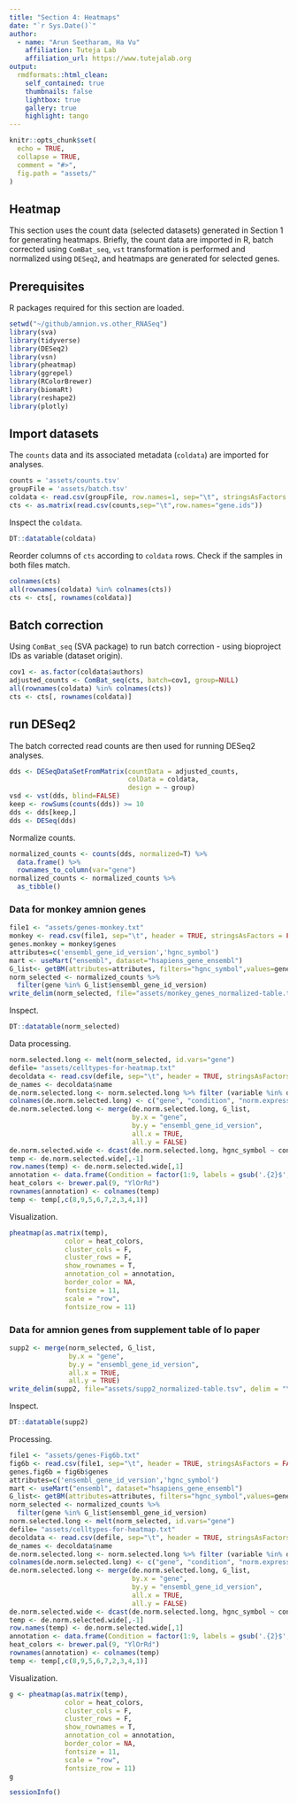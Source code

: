 ---
title: "Section 4: Heatmaps"
date: "`r Sys.Date()`"
author:
  - name: "Arun Seetharam, Ha Vu"
    affiliation: Tuteja Lab
    affiliation_url: https://www.tutejalab.org
output:
  rmdformats::html_clean:
    self_contained: true
    thumbnails: false
    lightbox: true
    gallery: true
    highlight: tango
---

```{r setup, include=FALSE}

knitr::opts_chunk$set(
  echo = TRUE,
  collapse = TRUE,
  comment = "#>",
  fig.path = "assets/"
)
```

## Heatmap

This section uses the count data (selected datasets) generated in Section 1 for generating heatmaps. Briefly, the count data are imported in R, batch corrected using `ComBat_seq`, `vst` transformation is performed and normalized using `DESeq2`, and heatmaps are generated for selected genes.

## Prerequisites

R packages required for this section are loaded.

```{r, warnings=TRUE, message=FALSE}
setwd("~/github/amnion.vs.other_RNASeq")
library(sva)
library(tidyverse)
library(DESeq2)
library(vsn)
library(pheatmap)
library(ggrepel)
library(RColorBrewer)
library(biomaRt)
library(reshape2)
library(plotly)
```

## Import datasets

The `counts` data and its associated metadata (`coldata`) are imported for analyses.

```{r dataset, warnings=TRUE, message=FALSE}
counts = 'assets/counts.tsv'
groupFile = 'assets/batch.tsv'
coldata <- read.csv(groupFile, row.names=1, sep="\t", stringsAsFactors = TRUE)
cts <- as.matrix(read.csv(counts,sep="\t",row.names="gene.ids"))
```
Inspect the `coldata`.

```{r coldata}
DT::datatable(coldata)
```

Reorder columns of `cts` according to `coldata` rows. Check if the samples in both files match.

```{r order, warnings=TRUE, message=FALSE}
colnames(cts)
all(rownames(coldata) %in% colnames(cts))
cts <- cts[, rownames(coldata)]
```

## Batch correction

Using `ComBat_seq` (SVA package) to run batch correction - using bioproject IDs as variable (dataset origin).

```{r batchcorrect, warnings=TRUE, message=TRUE}
cov1 <- as.factor(coldata$authors)
adjusted_counts <- ComBat_seq(cts, batch=cov1, group=NULL)
all(rownames(coldata) %in% colnames(cts))
cts <- cts[, rownames(coldata)]
```

## run DESeq2

The batch corrected read counts are then used for running DESeq2 analyses.

```{r deseq2, warnings=TRUE, message=FALSE}
dds <- DESeqDataSetFromMatrix(countData = adjusted_counts,
                              colData = coldata,
                              design = ~ group)
vsd <- vst(dds, blind=FALSE)
keep <- rowSums(counts(dds)) >= 10
dds <- dds[keep,]
dds <- DESeq(dds)
```

Normalize counts.

```{r normtable, warnings=TRUE, message=FALSE}
normalized_counts <- counts(dds, normalized=T) %>%
  data.frame() %>%
  rownames_to_column(var="gene")
normalized_counts <- normalized_counts %>%
  as_tibble()
```

### Data for monkey amnion genes

```{r monkey, warnings=TRUE, message=FALSE}
file1 <- "assets/genes-monkey.txt"
monkey <- read.csv(file1, sep="\t", header = TRUE, stringsAsFactors = FALSE)
genes.monkey = monkey$genes
attributes=c('ensembl_gene_id_version','hgnc_symbol')
mart <- useMart("ensembl", dataset="hsapiens_gene_ensembl")
G_list<- getBM(attributes=attributes, filters="hgnc_symbol",values=genes.monkey, mart=mart, uniqueRows=T)
norm_selected <- normalized_counts %>%
  filter(gene %in% G_list$ensembl_gene_id_version)
write_delim(norm_selected, file="assets/monkey_genes_normalized-table.tsv", delim = "\t")
```
Inspect.

```{r monkeytable}
DT::datatable(norm_selected)
```

Data processing.

```{r monkey2, warnings=TRUE, message=FALSE}
norm.selected.long <- melt(norm_selected, id.vars="gene")
defile= "assets/celltypes-for-heatmap.txt"
decoldata <- read.csv(defile, sep="\t", header = TRUE, stringsAsFactors = TRUE)
de_names <- decoldata$name
de.norm.selected.long <- norm.selected.long %>% filter (variable %in% de_names)
colnames(de.norm.selected.long) <- c("gene", "condition", "norm.expression")
de.norm.selected.long <- merge(de.norm.selected.long, G_list,
                               by.x = "gene",
                               by.y = "ensembl_gene_id_version",
                               all.x = TRUE,
                               all.y = FALSE)
de.norm.selected.wide <- dcast(de.norm.selected.long, hgnc_symbol ~ condition, value.var="norm.expression")
temp <- de.norm.selected.wide[,-1]
row.names(temp) <- de.norm.selected.wide[,1]
annotation <- data.frame(Condition = factor(1:9, labels = gsub('.{2}$', '', colnames(temp)) ))
heat_colors <- brewer.pal(9, "YlOrRd")
rownames(annotation) <- colnames(temp)
temp <- temp[,c(8,9,5,6,7,2,3,4,1)]
```

Visualization.

```{r heatmap1, fig.cap="Fig 4.1: Heatmap comparing the monkey amnion genes across various datasets", fig.width=8, fig.height=8}
pheatmap(as.matrix(temp),
              color = heat_colors,
              cluster_cols = F,
              cluster_rows = F,
              show_rownames = T,
              annotation_col = annotation,
              border_color = NA,
              fontsize = 11,
              scale = "row",
              fontsize_row = 11)
```

### Data for amnion genes from supplement table of Io paper

```{r supp2read, warnings=TRUE, message=FALSE}
supp2 <- merge(norm_selected, G_list,
               by.x = "gene",
               by.y = "ensembl_gene_id_version",
               all.x = TRUE,
               all.y = TRUE)
write_delim(supp2, file="assets/supp2_normalized-table.tsv", delim = "\t")
```

Inspect.

```{r supptable}
DT::datatable(supp2)
```

Processing.

```{r supp2process, warnings=TRUE, message=FALSE}
file1 <- "assets/genes-Fig6b.txt"
fig6b <- read.csv(file1, sep="\t", header = TRUE, stringsAsFactors = FALSE)
genes.fig6b = fig6b$genes
attributes=c('ensembl_gene_id_version','hgnc_symbol')
mart <- useMart("ensembl", dataset="hsapiens_gene_ensembl")
G_list<- getBM(attributes=attributes, filters="hgnc_symbol",values=genes.fig6b, mart=mart, uniqueRows=T)
norm_selected <- normalized_counts %>%
  filter(gene %in% G_list$ensembl_gene_id_version)
norm.selected.long <- melt(norm_selected, id.vars="gene")
defile= "assets/celltypes-for-heatmap.txt"
decoldata <- read.csv(defile, sep="\t", header = TRUE, stringsAsFactors = TRUE)
de_names <- decoldata$name
de.norm.selected.long <- norm.selected.long %>% filter (variable %in% de_names)
colnames(de.norm.selected.long) <- c("gene", "condition", "norm.expression")
de.norm.selected.long <- merge(de.norm.selected.long, G_list,
                               by.x = "gene",
                               by.y = "ensembl_gene_id_version",
                               all.x = TRUE,
                               all.y = FALSE)
de.norm.selected.wide <- dcast(de.norm.selected.long, hgnc_symbol ~ condition, value.var="norm.expression")
temp <- de.norm.selected.wide[,-1]
row.names(temp) <- de.norm.selected.wide[,1]
annotation <- data.frame(Condition = factor(1:9, labels = gsub('.{2}$', '', colnames(temp)) ))
heat_colors <- brewer.pal(9, "YlOrRd")
rownames(annotation) <- colnames(temp)
temp <- temp[,c(8,9,5,6,7,2,3,4,1)]
```
Visualization.

```{r heatmap2, fig.cap="Fig 4.2: Heatmap comparing the Io amnion genes across various datasets", fig.width=8, fig.height=20}
g <- pheatmap(as.matrix(temp),
              color = heat_colors,
              cluster_cols = F,
              cluster_rows = F,
              show_rownames = T,
              annotation_col = annotation,
              border_color = NA,
              fontsize = 11,
              scale = "row",
              fontsize_row = 11)
g
```

```{r sessioninfo}
sessionInfo()
```